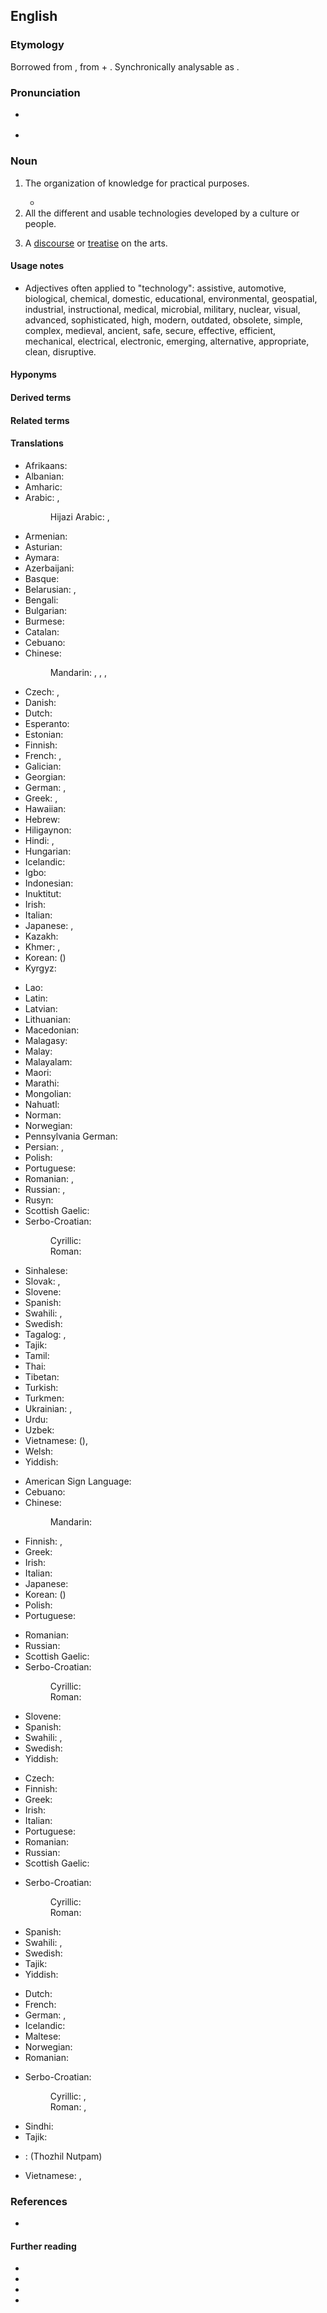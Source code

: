 ==English==

===Etymology===
Borrowed from {{bor|en|grc|τεχνολογία||systematic treatment (of grammar)}}, from {{m|grc|τέχνη||art}} + {{m|grc|-λογία}}. Synchronically analysable as {{af|en|techno-|-logy}}.

===Pronunciation===
* {{a|RP}} {{IPA|/tɛkˈnɒlədʒi/|lang=en}}
* {{a|GenAm}} {{IPA|/tɛkˈnɑlədʒi/|lang=en}}

===Noun===
{{en-noun|~|technologies}}

# {{lb|en|uncountable}} The organization of knowledge for practical purposes.
#* {{quote-journal|lang=en|date=2013-06-21|author=[http://guardian.co.uk/profile/chico-harlan/ Chico Harlan]
|volume=189|issue=2|page=30|magazine={{w|The Guardian Weekly}}
|title=[http://www.guardian.co.uk/world/2013/jun/18/japan-solar-energy-fukushima-nuclear-renewable-abe Japan pockets the subsidy &hellip;]
|passage=Across Japan, '''technology''' companies and private investors are racing to install devices that until recently they had little interest in: solar panels. Massive solar parks are popping up as part of a rapid build-up that one developer likened to an "explosion."}}
# All the different and usable technologies developed by a culture or people.
# {{lb|en|archaic}} A [[discourse]] or [[treatise]] on the arts.

====Usage notes====
* Adjectives often applied to "technology": <!-- by area of application -->assistive, automotive, biological, chemical, domestic, educational, environmental, geospatial, industrial, instructional, medical, microbial, military, nuclear, visual, <!-- other -->advanced, sophisticated, high, modern, outdated, obsolete, simple, complex, medieval, ancient, safe, secure, effective, efficient, mechanical, electrical, electronic, emerging, alternative, appropriate, clean, disruptive.

====Hyponyms====
{{hyp4
|automotive technology
|bridging technology
|copy-on-write technology
|design technology
|information technology
|push technology
|seed technology
|space technology
|lang=en}}

====Derived terms====
{{der4
|tech
|techno
|techno geek
|technology transfer
|lang=en}}

====Related terms====
{{rel4
|technical
|technician
|technique
|techno-
|technological
|lang=en}}

====Translations====
{{trans-top|the study of or a collection of techniques}}
* Afrikaans: {{t|af|tegnologie}}
* Albanian: {{t+|sq|teknologji|f}}
* Amharic: {{t|am|ቴክኖዎሎጂ|sc=Ethi}}
* Arabic: {{t|ar|تِكْنُولُوجِيَا|f}}, {{t|ar|تِقَانَة|f}}
*: Hijazi Arabic: {{t|acw|تِكْنُلوجيا|f|tr=tiknulōjya}}, {{t|acw|تِقَنِيَّة|f|tr=tiganiyya}}
* Armenian: {{t+|hy|տեխնոլոգիա}}
* Asturian: {{t|ast|teunoloxía|f}}
* Aymara: {{t|ay|lurañ yänaka}}
* Azerbaijani: {{t|az|texnologiya}}
* Basque: {{t|eu|teknologia}}
* Belarusian: {{t|be|тэхнало́гія|f|sc=Cyrl}}, {{t|be|тэ́хніка|f|sc=Cyrl}}
* Bengali: {{t|bn|প্রযুক্তি|sc=Beng}}
* Bulgarian: {{t+|bg|техноло́гия|f|sc=Cyrl}}
* Burmese: {{t|my|နည်းပညာ|sc=Mymr}}
* Catalan: {{t+|ca|tecnologia|f}}
* Cebuano: {{t|ceb|teknolohiya}}
* Chinese:
*: Mandarin: {{t+|cmn|技術|sc=Hani}}, {{t+|cmn|技术|tr=jìshù|sc=Hani}}, {{t+|cmn|工藝|sc=Hani}}, {{t+|cmn|工艺|tr=gōngyì|sc=Hani}}
* Czech: {{t+|cs|technologie|f}}, {{t+|cs|technika|f}}
* Danish: {{t|da|teknologi|c}}
* Dutch: {{t+|nl|technologie|f}}
* Esperanto: {{t+|eo|teknologio}}
* Estonian: {{t|et|tehnoloogia}}
* Finnish: {{t+|fi|teknologia}}
* French: {{t+|fr|technologie|f}}, {{t+|fr|technique|f}}
* Galician: {{t+|gl|tecnoloxía|f}}
* Georgian: {{t|ka|ტექნოლოგია}}
* German: {{t+|de|Technologie|f}}, {{t+|de|Technik|f}}
* Greek: {{t+|el|τεχνολογία|f}}, {{t+|el|τεχνική|f}}
* Hawaiian: {{t|haw|ʻenehana}}
* Hebrew: {{t+|he|טֶכנוֹלוֹגִיָה|f|tr=tekhnologiya|sc=Hebr}}
* Hiligaynon: {{t|hil|teknolohiya}}
* Hindi: {{t|hi|टैकनोलजी|sc=Deva}}, {{t|hi|प्रौद्योगिकी|f|sc=Deva}}
* Hungarian: {{t+|hu|technológia}}
* Icelandic: {{t|is|tækni|f}}
* Igbo: {{t|ig|nka na uzu}}
* Indonesian: {{t+|id|teknologi}}
* Inuktitut: {{t|iu|ᓴᓇᕐᕈᑏᑦ ᐊᑑᑎᖏᑕᓗ ᖃᐅᔨᒪᔭᐅᓂᖓ|sc=Cans}}
* Irish: {{t|ga|teicneolaíocht|f}}
* Italian: {{t+|it|tecnologia|f}}
* Japanese: {{t+|ja|技術|tr=ぎじゅつ, gijutsu|sc=Jpan}}, {{t+|ja|テクノロジー|tr=tekunorojī|sc=Jpan}}
* Kazakh: {{t|kk|технология|sc=Cyrl}}
* Khmer: {{t+|km|បច្ចេកវិទ្យា|tr=paccheeka’ vityie|sc=Khmr}}, {{t|km|តិកនិក}}
* Korean: {{t+|ko|기술}} ({{t+|ko|技術}})
* Kyrgyz: {{t+|ky|технология|sc=Cyrl}}
{{trans-mid}}
* Lao: {{t|lo|ເຕັກໂນໂລຊີ}}
* Latin: {{t|la|technologia|f}}
* Latvian: {{t|lv|tehnoloģija|f}}
* Lithuanian: {{t+|lt|technologija|f}}
* Macedonian: {{t+|mk|техноло́гија|f|sc=Cyrl}}
* Malagasy: {{t|mg|teknôlôjia}}
* Malay: {{t|ms|teknologi}}
* Malayalam: {{t|ml|സാങ്കേതികവിദ്യ|sc=Mlym}}
* Maori: {{t|mi|hangarau}}
* Marathi: {{t|mr|तंत्रज्ञान|sc=Deva}}
* Mongolian: {{t+|mn|технологи|sc=Cyrl}}
* Nahuatl: {{t|nah|āmantēcayōtl}}
* Norman: {{t|nrf|technologie|f}}
* Norwegian: {{t|no|teknologi|f}}
* Pennsylvania German: {{t|pdc|Waerkzeichheit}}
* Persian: {{t+|fa|فناوری|tr=fannâvari|sc=fa-Arab}}, {{t+|fa|تکنولوژی|tr=teknoloži|sc=fa-Arab}}
* Polish: {{t+|pl|technologia|f}}
* Portuguese: {{t+|pt|tecnologia|f}}
* Romanian: {{t+|ro|tehnologie|f}}, {{t+|ro|tehnologie|f-p|alt=tehnologii}}
* Russian: {{t+|ru|техноло́гия|f}}, {{t+|ru|те́хника|f}}
* Rusyn: {{t|rue|техноло́ґія|f|sc=Cyrl}}
* Scottish Gaelic: {{t|gd|teicneolas|m}}
* Serbo-Croatian:
*: Cyrillic: {{t|sh|технологија|f}}
*: Roman: {{t+|sh|tehnologija|f}}
* Sinhalese: {{t|si|තාක්‍ෂණය|sc=Sinh}}
* Slovak: {{t|sk|technológia|f}}, {{t|sk|technika|f}}
* Slovene: {{t+|sl|tehnologija|f}}
* Spanish: {{t+|es|tecnología|f}}
* Swahili: {{t|sw|teknolojia}}, {{t|sw|tekinolojia}}
* Swedish: {{t+|sv|teknologi|c}}
* Tagalog: {{t|tl|teknolohiya}}, {{t|tl|aghimuan}}
* Tajik: {{t+|tg|технология|sc=Cyrl}}
* Tamil: {{t+|ta|தொழினுட்பம்|sc=Taml}}
* Thai: {{t+|th|เทคโนโลยี}}
* Tibetan: {{t|bo|འཕྲུལ་ལས་རིག་གནས}}
* Turkish: {{t+|tr|teknoloji}}
* Turkmen: {{t|tk|tehnologiýa}}
* Ukrainian: {{t|uk|техноло́гія|f|sc=Cyrl}}, {{t|uk|те́хніка|f|sc=Cyrl}}
* Urdu: {{t+|ur|ٹیکنالوجی|tr=ṭaiknoljī|sc=ur-Arab}}
* Uzbek: {{t+|uz|texnologiya}}
* Vietnamese: {{t+|vi|kỹ thuật}} ({{t|vi|技術}}), {{t+|vi|công nghệ}}
* Welsh: {{t+|cy|technoleg}}
* Yiddish: {{t|yi|טעכנאָלאָגיע|f|sc=Hebr}}
{{trans-bottom}}

{{trans-top|a particular technological concept}}
* American Sign Language: {{t|ase|Open8@NearUlnarHand-PalmAcross-OpenB@CenterChesthigh-PalmBack Contact Open8@UlnarHand-PalmAcross-OpenB@CenterChesthigh-PalmBack}}
* Cebuano: {{t|ceb|teknolohiya}}
* Chinese:
*: Mandarin: {{t+|cmn|科技|tr=kējì|sc=Hani}}
* Finnish: {{t+|fi|teknologia}}, {{t+|fi|menetelmä}}
* Greek: {{t+|el|τεχνολογία|f}}
* Irish: {{t|ga|teicneolaíocht|f}}
* Italian: {{t+|it|tecnologia|f}}
* Japanese: {{t+|ja|技術|tr=ぎじゅつ, gijutsu|sc=Jpan}}
* Korean: {{t+|ko|과학기술}} ({{t|ko|科學技術}})
* Polish: {{t+|pl|technologia|f}}
* Portuguese: {{t+|pt|tecnologia|f}}
{{trans-mid}}
* Romanian: {{t+|ro|tehnologie|f}}
* Russian: {{t+|ru|техноло́гия|f}}
* Scottish Gaelic: {{t|gd|teicneolas|m}}
* Serbo-Croatian:
*: Cyrillic: {{t|sh|технологија|f}}
*: Roman: {{t+|sh|tehnologija|f}}
* Slovene: {{t+|sl|tehnologija|f}}
* Spanish: {{t+|es|tecnología|f}}
* Swahili: {{t|sw|teknolojia}}, {{t|sw|tekinolojia}}
* Swedish: {{t+|sv|teknologi|c}}
* Yiddish: {{t|yi|טעכניק|f|sc=Hebr}}
{{trans-bottom}}

{{trans-top|body of tools}}
* Czech: {{t+|cs|technika|f}}
* Finnish: {{t+|fi|teknologia}}
* Greek: {{t+|el|τεχνολογία|f}}
* Irish: {{t|ga|teicneolaíocht|f}}
* Italian: {{t+|it|tecnologia|f}}
* Portuguese: {{t+|pt|tecnologia|f}}
* Romanian: {{t+|ro|tehnologie|f}}
* Russian: {{t+|ru|те́хника|f}}
* Scottish Gaelic: {{t|gd|teicneolas|m}}
{{trans-mid}}
* Serbo-Croatian:
*: Cyrillic: {{t|sh|технологија|f}}
*: Roman: {{t+|sh|tehnologija|f}}
* Spanish: {{t+|es|tecnología|f}}
* Swahili: {{t|sw|teknolojia}}, {{t|sw|tekinolojia}}
* Swedish: {{t+|sv|teknologi|c}}
* Tajik: {{t|tg|технолоҷӣ|sc=Cyrl}}
* Yiddish: {{t|yi|טעכנאָלאָגיע|f|sc=Hebr}}
{{trans-bottom}}

{{checktrans-top}}
* Dutch: {{t+check|nl|technologie}}
* French: {{t+check|fr|technologie|f}}
* German: {{t+check|de|Technologie}}, {{t+check|de|Technik}}
* Icelandic: {{t-check|is|tæknifræði|f}}
* Maltese: {{t-check|mt|teknoloġija}}
* Norwegian: {{t-check|no|teknologi}}
* Romanian: {{t+check|ro|tehnologie}}
{{trans-mid}}
* Serbo-Croatian:
*: Cyrillic: {{t-check|sh|технологија|f|sc=Cyrl}}, {{t-check|sh|техника|f|sc=Cyrl}}
*: Roman: {{t+check|sh|tehnologija|f}}, {{t+check|sh|tehnika|f}}
* Sindhi: {{t+check|sd|ٽيڪنيڀياس|alt=ٽيڪِنِيڀِياسُ}}
* Tajik: {{t-check|tg|технолоҷӣ}}
* {{ttbc|ta}}: (Thozhil Nutpam)
* Vietnamese: {{t+check|vi|công nghệ}}, {{t+check|vi|kỹ thuật}}
{{trans-bottom}}

===References===
* {{pedia}}

====Further reading====
* {{R:Webster 1913}}
* {{R:Century 1911}}
* {{R:OneLook}}
* {{R:Keywords|page=315}}